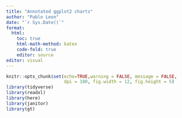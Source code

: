 ```yaml
---
title: "Annotated ggplot2 charts"
author: "Pablo Leon"
date: "`r Sys.Date()`"
format: 
  html:
    toc: true
    html-math-method: katex
    code-fold: true
    editor: source
editor: visual
---
```


```r
knitr::opts_chunk$set(echo=TRUE,warning = FALSE, message = FALSE,
                      dpi = 180, fig.width = 12, fig.height = 5)
library(tidyverse) 
library(readxl)
library(here)
library(janitor)
library(gt)
```
